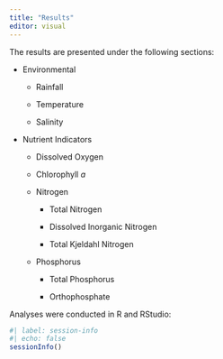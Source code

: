 ```yaml
---
title: "Results"
editor: visual
---
```


The results are presented under the following sections:

-   Environmental

    -   Rainfall

    -   Temperature

    -   Salinity

-   Nutrient Indicators

    -   Dissolved Oxygen

    -   Chlorophyll *a*

    -   Nitrogen

        -   Total Nitrogen

        -   Dissolved Inorganic Nitrogen

        -   Total Kjeldahl Nitrogen

    -   Phosphorus

        -   Total Phosphorus

        -   Orthophosphate

Analyses were conducted in R and RStudio:

```r
#| label: session-info
#| echo: false
sessionInfo()
```
